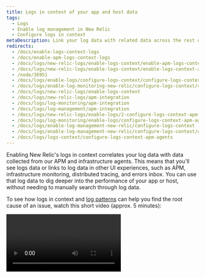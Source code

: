 ```yaml
---
title: Logs in context of your app and host data
tags:
  - Logs
  - Enable log management in New Relic
  - Configure logs in context
metaDescription: Link your log data with related data across the rest of the New Relic platform by configuring logs in context.
redirects:
  - /docs/enable-logs-context-logs
  - /docs/enable-apm-logs-context-logs
  - /docs/logs/new-relic-logs/enable-logs-context/enable-apm-logs-context-logs
  - /docs/logs/new-relic-logs/enable-logs-context/enable-logs-context-apm-agents
  - /node/36951
  - /docs/logs/enable-logs/configure-logs-context/configure-logs-context-apm-agents
  - /docs/logs/enable-log-monitoring-new-relic/configure-logs-context/configure-logs-context-apm-agents
  - /docs/logs/new-relic-logs/enable-logs-context
  - /docs/logs/new-relic-logs/apm-integration
  - /docs/logs/log-monitoring/apm-integration
  - /docs/logs/log-management/apm-integration
  - /docs/logs/new-relic-logs/enable-logs/2-configure-logs-context-apm-agents
  - /docs/logs/log-monitoring/enable-logs/configure-logs-context-apm-agents
  - /docs/logs/enable-log-management-new-relic/configure-logs-context
  - /docs/logs/enable-log-management-new-relic/configure-logs-context/configure-logs-context-apm-agents
  - /docs/logs/logs-context/configure-logs-context-apm-agents
---
```


Enabling New Relic's logs in context correlates your log data with data collected from our APM and infrastructure agents. This means that you'll see logs data or links to log data in other UI experiences, such as APM, infrastructure monitoring, distributed tracing, and errors inbox. You can use that log data to dig deeper into the performance of your app or host, without needing to manually search through log data. 

To see how logs in context and [log patterns](/docs/logs/ui-data/find-unusual-logs-log-patterns) can help you find the root cause of an issue, watch this short video (approx. 5 minutes):

<Video id="awCeXQZs2YE" type="youtube" />

## See the root cause of issues across your platform [#compatibility-requirements]

By bringing all of your application and infrastructure data together in a single solution, you can get to the root cause of issues faster. Logs in context help you quickly see meaningful patterns and trends.

Don't spend extra time trying to narrow down all your logs from different parts of your platform. Instead, enable logs in context to see the exact log lines you need to identify and resolve a problem.

## Basic process to enable logs in context [#enable-logs]

To set up logs in context for APM and for infrastructure monitoring: 

1. Make sure [log forwarding](/docs/logs/enable-log-management-new-relic/enable-log-monitoring-new-relic/enable-log-management-new-relic) is enabled in New Relic. For our manual installation process, this includes configuring a supported log forwarder that collects your application logs and extends the metadata that is forwarded to New Relic. **Recommendation:** Use our [infrastructure monitoring agent](/docs/logs/enable-log-management-new-relic/enable-log-monitoring-new-relic/forward-your-logs-using-infrastructure-agent) to easily get both your app's logging data and your host's logging data into New Relic.

2. Update to the supported APM agent version for your app, and enable [distributed tracing](/docs/distributed-tracing/concepts/introduction-distributed-tracing). For specific instructions, select your agent:
  * [C SDK](/docs/logs/enable-log-management-new-relic/configure-logs-context/c-sdk-configure-logs-context)
  * [Go](/docs/logs/enable-log-management-new-relic/configure-logs-context/configure-logs-context-go/)
  * [Java](/docs/logs/enable-log-management-new-relic/configure-logs-context/java-configure-logs-context-all/)
  * [.NET](/docs/logs/enable-log-management-new-relic/configure-logs-context/net-configure-logs-context-all/)
  * [Node.js](/docs/logs/enable-log-management-new-relic/configure-logs-context/configure-logs-context-nodejs/)
  * [PHP](/docs/logs/enable-log-management-new-relic/configure-logs-context/configure-logs-context-php/)
  * [Python](/docs/logs/enable-log-management-new-relic/configure-logs-context/configure-logs-context-python/)
  * [Ruby](/docs/logs/enable-log-management-new-relic/configure-logs-context/configure-logs-context-ruby/)

3. See your logs data in context with your apps and hosts in the [New Relic UI](#what-next).

## API and other options [#API]

If our logging solutions don't meet your needs, you can use other options to send your log data to New Relic:

* Logging extensions via [agent API calls](/docs/logs/new-relic-logs/apm-integration/apm-agent-apis-manual-logs-context-instrumentation)
* HTTP endpoint via our [Log API](/docs/logs/log-management/log-api/introduction-log-api/)
* Syslog protocols via [TCP endpoint](/docs/logs/log-management/log-api/use-tcp-endpoint-forward-logs-new-relic/) (useful for CDNs, hardware devices, or managed services)

## What's next? [#what-next]

After you set up logs in context for APM or infrastructuring monitoring, make the most of your logging data in the New Relic UI:

* Explore the logging data across your platform with our [Logs UI](/docs/logs/log-management/ui-data/use-logs-ui).
* See your logs in context of your app's performance in the [APM UI](/docs/logs/log-management/ui-data/use-logs-ui/#links). Troubleshoot [errors](/docs/apm/apm-ui-pages/error-analytics/errors-page-find-fix-verify-problems/) with [distributed tracing](/docs/apm/distributed-tracing/ui-data/understand-use-distributed-tracing-data), stack traces, application logs, and more.
* Get deeper visibility into both your application and your platform performance data by forwarding your logs with our [infrastructure monitoring agent](/docs/logs/enable-log-management-new-relic/enable-log-monitoring-new-relic/forward-your-logs-using-infrastructure-agent/). Review your [infrastructure logs](/docs/logs/log-management/ui-data/use-logs-ui/#links) in the UI.
* Set up [alerts](/docs/alerts-applied-intelligence/new-relic-alerts/alert-conditions/create-alert-conditions/).
* [Query your data](/docs/query-your-data/explore-query-data/get-started/introduction-querying-new-relic-data/) and [create dashboards](/docs/query-your-data/explore-query-data/dashboards/introduction-dashboards/).
